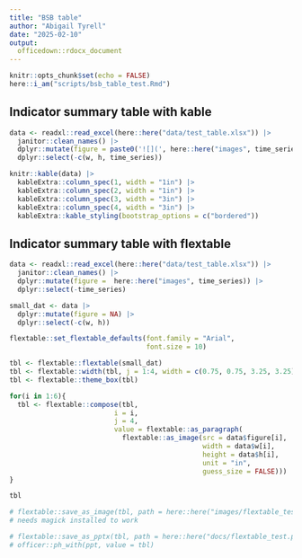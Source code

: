 ```yaml
---
title: "BSB table"
author: "Abigail Tyrell"
date: "2025-02-10"
output: 
  officedown::rdocx_document
---
```


```r
knitr::opts_chunk$set(echo = FALSE)
here::i_am("scripts/bsb_table_test.Rmd")
```

## Indicator summary table with kable

```r
data <- readxl::read_excel(here::here("data/test_table.xlsx")) |>
  janitor::clean_names() |>
  dplyr::mutate(figure = paste0('![](', here::here("images", time_series), ')')) |>
  dplyr::select(-c(w, h, time_series))
```


```r
knitr::kable(data) |>
  kableExtra::column_spec(1, width = "1in") |>
  kableExtra::column_spec(2, width = "1in") |>
  kableExtra::column_spec(3, width = "3in") |>
  kableExtra::column_spec(4, width = "3in") |>
  kableExtra::kable_styling(bootstrap_options = c("bordered"))
```

## Indicator summary table with flextable

```r
data <- readxl::read_excel(here::here("data/test_table.xlsx")) |>
  janitor::clean_names() |>
  dplyr::mutate(figure =  here::here("images", time_series)) |>
  dplyr::select(-time_series)
```


```r

small_dat <- data |>
  dplyr::mutate(figure = NA) |>
  dplyr::select(-c(w, h))

flextable::set_flextable_defaults(font.family = "Arial",
                                  font.size = 10)

tbl <- flextable::flextable(small_dat) 
tbl <- flextable::width(tbl, j = 1:4, width = c(0.75, 0.75, 3.25, 3.25))
tbl <- flextable::theme_box(tbl)

for(i in 1:6){
  tbl <- flextable::compose(tbl,
                          i = i,
                          j = 4,
                          value = flextable::as_paragraph(
                            flextable::as_image(src = data$figure[i],
                                                width = data$w[i],
                                                height = data$h[i],
                                                unit = "in",
                                                guess_size = FALSE)))
}

tbl

# flextable::save_as_image(tbl, path = here::here("images/flextable_test.png"))
# needs magick installed to work

# flextable::save_as_pptx(tbl, path = here::here("docs/flextable_test.pptx"))
# officer::ph_with(ppt, value = tbl)
```
